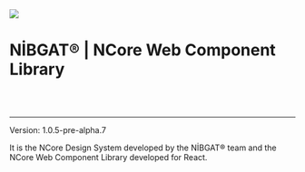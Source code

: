 
<Meta title="Docs/Intro" />

<div style={{ margin: '0 auto', maxWidth: '600px', color: 'white', textAlign: 'center' }}>
  <img
    style={{ width: '75%', margin: '0 auto 2em auto' }}
    src="https://ncore.nibgat.space/assets/images/lightlogo.png"
  />
  <br/>
  <h1>NİBGAT® | NCore Web Component Library</h1>
  <br />
  <br />

---

Version: <bold>1.0.5-pre-alpha.7</bold>

It is the NCore Design System developed by the NİBGAT® team and the NCore Web Component Library developed for React.

</div>
